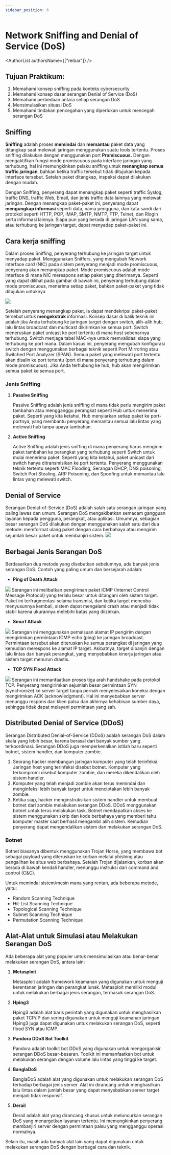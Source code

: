 ```yaml
---
sidebar_position: 6
---
```





# Network Sniffing and Denial of Service (DoS)

<AuthorList authorsName={["reibar"]} />

## Tujuan Praktikum:
1. Memahami konsep sniffing pada konteks cybersecurity
2. Memahami konsep dasar serangan Denial of Service (DoS)
3. Memahami perbedaan antara setiap serangan DoS
4. Mensimulasikan situasi DoS
5. Memahami tindakan pencegahan yang diperlukan untuk mencegah serangan DoS

## Sniffing

**Sniffing** adalah proses **memindai** dan **memantau** paket data yang ditangkap saat melewati jaringan menggunakan suatu tools tertentu. 
Proses sniffing dilakukan dengan menggunakan port **Promiscuous.** Dengan mengaktifkan fungsi mode promiscuous pada interface 
jaringan yang terhubung, hal ini memungkinkan pelaku sniffing untuk **menangkap semua traffic jaringan**, bahkan ketika traffic 
tersebut tidak ditujukan kepada interface tersebut. Setelah paket ditangkap, inspeksi dapat dilakukan dengan mudah.


Dengan Sniffing, penyerang dapat menangkap paket seperti traffic Syslog, traffic DNS, traffic Web, Email, dan 
jenis traffic data lainnya yang melewati jaringan. Dengan menangkap paket-paket ini, penyerang dapat **mengungkap informasi**
seperti data, nama pengguna, dan kata sandi dari protokol seperti HTTP, POP, IMAP, SMTP, NMTP, FTP, Telnet, dan Rlogin serta 
informasi lainnya. Siapa pun yang berada di jaringan LAN yang sama, atau terhubung ke jaringan target, dapat menyadap paket-paket 
ini.

## Cara kerja sniffing

Dalam proses Sniffing, penyerang terhubung ke jaringan target untuk menyadap paket. Menggunakan Sniffers, yang mengubah Network 
interface card (NIC) pada sistem penyerang menjadi mode promiscuous, penyerang akan menangkap paket. Mode promiscuous adalah mode 
interface di mana NIC merespons setiap paket yang diterimanya. Seperti yang dapat dilihat pada gambar di bawah ini, penyerang 
terhubung dalam mode promiscuous, menerima setiap paket, bahkan paket-paket yang tidak ditujukan untuknya.

<img src={PacketSniffing}/>

Setelah penyerang menangkap paket, ia dapat mendekripsi paket-paket tersebut untuk **mengekstrak** informasi. Konsep dasar di balik teknik 
ini adalah jika Anda terhubung ke jaringan target dengan switch, alih-alih hub, lalu lintas broadcast dan multicast dikirimkan ke semua 
port. Switch meneruskan paket unicast ke port tertentu di mana host sebenarnya terhubung. Switch menjaga tabel MAC-nya untuk memvalidasi 
siapa yang terhubung ke port mana. Dalam kasus ini, penyerang mengubah konfigurasi switch dengan menggunakan berbagai teknik seperti Port 
Mirroring atau Switched Port Analyzer (SPAN). Semua paket yang melewati port tertentu akan disalin ke port tertentu (port di mana penyerang 
terhubung dalam mode promiscuous). Jika Anda terhubung ke hub, hub akan mengirimkan semua paket ke semua port.

### Jenis Sniffing

1. **Passive Sniffing**
    
    Passive Sniffing adalah jenis sniffing di mana tidak perlu mengirim paket tambahan atau mengganggu perangkat seperti Hub untuk menerima paket. 
Seperti yang kita ketahui, Hub menyiarkan setiap paket ke port-portnya, yang membantu penyerang memantau semua lalu lintas yang melewati hub tanpa upaya tambahan.

2. **Active Sniffing**

    Active Sniffing adalah jenis sniffing di mana penyerang harus mengirim paket tambahan ke perangkat yang terhubung seperti Switch untuk mulai 
menerima paket. Seperti yang kita ketahui, paket unicast dari switch hanya ditransmisikan ke port tertentu. Penyerang menggunakan teknik tertentu 
seperti MAC Flooding, Serangan DHCP, DNS poisoning, Switch Port Stealing, ARP Poisoning, dan Spoofing untuk memantau lalu lintas yang melewati switch.

## Denial of Service

Serangan Denial-of-Service (DoS) adalah salah satu serangan jaringan yang paling lawas dan umum. Serangan DoS mengakibatkan semacam gangguan 
layanan kepada pengguna, perangkat, atau aplikasi. Umumnya, sebagian besar serangan DoS dilakukan dengan menggunakan salah satu dari dua metode: 
memformat ulang paket dengan cara berbahaya atau mengirim sejumlah besar paket untuk membanjiri sistem.
<img src={DoS}/>

## Berbagai Jenis Serangan DoS
Berdasarkan dua metode yang disebutkan sebelumnya, ada banyak jenis serangan DoS. Contoh yang paling umum dan bersejarah adalah:

* **Ping of Death Attack**
<img src={POD}/>
    Serangan ini melibatkan pengiriman paket ICMP (Internet Control Message Protocol) yang terlalu besar untuk ditangani 
oleh sistem target. Paket ini terfragmentasi selama transmisi, dan ketika target mencoba menyusunnya kembali, sistem dapat 
mengalami crash atau menjadi tidak stabil karena ukurannya melebihi batas yang diizinkan.

* **Smurf Attack**
<img src={SmurfAttack}/>
    Serangan ini menggunakan pemalsuan alamat IP pengirim dengan mengirimkan permintaan ICMP echo (ping) ke jaringan broadcast.
Permintaan tersebut akan diteruskan ke semua perangkat di jaringan yang kemudian merespons ke alamat IP target. Akibatnya, 
target dibanjiri dengan lalu lintas dari banyak perangkat, yang menyebabkan kinerja jaringan atau sistem target menurun drastis.

* **TCP SYN Flood Attack**
<img src={SYNFlood}/>
    Serangan ini memanfaatkan proses tiga arah handshake pada protokol TCP. Penyerang mengirimkan sejumlah besar permintaan SYN 
(synchronize) ke server target tanpa pernah menyelesaikan koneksi dengan mengirimkan ACK (acknowledgment). Hal ini menyebabkan 
server menunggu respons dari klien palsu dan akhirnya kehabisan sumber daya, sehingga tidak dapat melayani permintaan yang sah.

## Distributed Denial of Service (DDoS)

Serangan Distributed Denial-of-Service (DDoS) adalah serangan DoS dalam skala yang lebih besar, karena berasal dari banyak sumber yang terkoordinasi. Serangan DDoS 
juga memperkenalkan istilah baru seperti botnet, sistem handler, dan komputer zombie.
1. Seorang hacker membangun jaringan komputer yang telah terinfeksi. Jaringan host yang terinfeksi disebut botnet. Komputer yang terkompromi disebut komputer zombie, 
dan mereka dikendalikan oleh sistem handler.
2. Komputer yang telah menjadi zombie akan terus memindai dan menginfeksi lebih banyak target untuk menciptakan lebih banyak zombie.
3. Ketika siap, hacker menginstruksikan sistem handler untuk membuat botnet dari zombie melakukan serangan DDoS.
DDoS menggunakan botnet untuk terus melakukan task. Botnet mendapatkan akses ke sistem menggunakan skrip dan kode berbahaya yang memberi tahu komputer 
master saat berhasil mengambil alih sistem. Kemudian penyerang dapat mengendalikan sistem dan melakukan serangan DoS.

### Botnet
Botnet biasanya dibentuk menggunakan Trojan Horse, yang membawa bot sebagai payload yang diteruskan ke korban melalui phishing atau pengalihan ke situs web berbahaya. 
Setelah Trojan dijalankan, korban akan berada di bawah kendali handler, menunggu instruksi dari command and control (C&C).

Untuk memindai sistem/mesin mana yang rentan, ada beberapa metode, yaitu:
* Random Scanning Technique
* Hit-List Scanning Technique
* Topological Scanning Technique
* Subnet Scanning Technique
* Permutation Scanning Technique

## Alat-Alat untuk Simulasi atau Melakukan Serangan DoS
Ada beberapa alat yang populer untuk mensimulasikan atau benar-benar melakukan serangan DoS, antara lain:

1. **Metasploit**

    Metasploit adalah framework keamanan yang digunakan untuk menguji kerentanan jaringan dan perangkat lunak. Metasploit memiliki modul untuk melakukan berbagai jenis serangan, termasuk serangan DoS.

2. **Hping3**

    Hping3 adalah alat baris perintah yang digunakan untuk menghasilkan paket TCP/IP dan sering digunakan untuk menguji keamanan jaringan. Hping3 juga dapat digunakan untuk melakukan serangan DoS, seperti flood SYN atau ICMP.

3. **Pandora DDoS Bot Toolkit**

    Pandora adalah toolkit bot DDoS yang digunakan untuk mengorganisir serangan DDoS besar-besaran. Toolkit ini memanfaatkan bot untuk melakukan serangan dengan volume lalu lintas yang tinggi ke target.

4. **BanglaDoS**

    BanglaDoS adalah alat yang digunakan untuk melakukan serangan DoS terhadap berbagai jenis server. Alat ini dirancang untuk menghasilkan lalu lintas dalam jumlah besar yang dapat menyebabkan server target menjadi tidak responsif.

5. **Derail**

    Derail adalah alat yang dirancang khusus untuk meluncurkan serangan DoS yang menargetkan layanan tertentu. Ini memungkinkan penyerang membanjiri server dengan permintaan palsu yang mengganggu operasi normalnya.

Selain itu, masih ada banyak alat lain yang dapat digunakan untuk melakukan serangan DoS dengan berbagai cara dan teknik.
